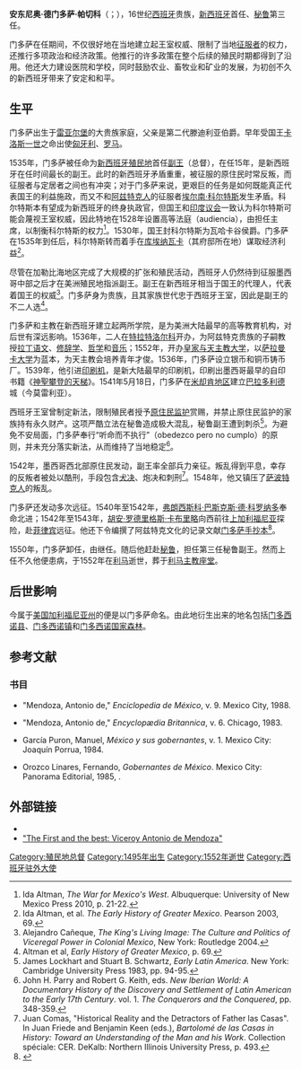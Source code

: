 {{Infobox officeholder
| name          = 安东尼奥·德门多萨
| honorific-prefix = {{tsl|en|The Most Excellent|最为尊贵的}}
| honorific-suffix = [[圣地亚哥骑士团|KOS]]
| image         = AntonioMendoza.jpg
| term_start    = 1535年11月14日
| term_end      = 1550年11月25日
| order         = 
| office        = {{le|新西班牙总督列表|List of viceroys of New Spain|新西班牙副王}}
| monarch       = [[查理五世_(神圣罗马帝国)|卡洛斯一世]]
| successor     = {{tsl|en|Luís de Velasco|路易斯·德贝拉斯科}}
|office2        = {{tsl|en|List of Viceroys of Peru|秘鲁总督列表|秘鲁副王}}
|monarch2       = [[查理五世_(神圣罗马帝国)|卡洛斯一世]]
|term_start2    = 1551年9月23日
|term_end2      = 1552年7月21日
|predecessor2   = {{tsl|en|Pedro de la Gasca|佩德罗·德拉加斯卡}}
|successor2     = {{tsl|en|Melchor Bravo de Saravia|梅尔乔·布拉沃·德萨拉维亚}}
| birth_date    = {{c.|1495年}}
| birth_place   = [[西班牙|西班牙]][[哈恩省|哈恩省]][[雷亚尔堡|雷亚尔堡]]
| death_date    = {{death date and age|mf=y|1552|7|21|1495}}
| death_place   = [[秘魯總督轄區|秘鲁]][[利馬|利馬]]
}}
'''安东尼奥·德门多萨·帕切科'''（{{lang-es|Antonio de Mendoza y Pacheco}}；{{bd|1495年||1552年|7月21日}}），16世纪[[西班牙|西班牙]]贵族，[[新西班牙總督轄區|新西班牙]]首任{{le|新西班牙总督列表|List of viceroys of New Spain|副王}}、[[秘鲁总督辖区|秘鲁]]第三任{{tsl|en|List of Viceroys of Peru|秘鲁总督列表|副王}}。

门多萨在任期间，不仅很好地在当地建立起王室权威、限制了当地[[征服者|征服者]]的权力，还推行多项政治和经济政策。他推行的许多政策在整个后续的殖民时期都得到了沿用。他还大力建设医院和学校，同时鼓励农业、畜牧业和矿业的发展，为初创不久的新西班牙带来了安定和和平。

== 生平 ==
门多萨出生于[[雷亚尔堡|雷亚尔堡]]的大贵族家庭，父亲是第二代滕迪利亚伯爵{{tsl|en|Íñigo López de Mendoza y Quiñones|伊尼戈·洛佩斯·德门多萨·基尼奥内斯|伊尼戈·洛佩斯}}。早年受国王[[查理五世_(神圣罗马帝国)|卡洛斯一世]]之命出使[[匈牙利|匈牙利]]、[[罗马|罗马]]。

1535年，门多萨被任命为[[新西班牙總督轄區|新西班牙殖民地]]首任[[总督_(殖民地官职)|副王]]（总督），在任15年，是新西班牙在任时间最长的副王。此时的新西班牙矛盾重重，被征服的原住民时常反叛，而征服者与定居者之间也有冲突；对于门多萨来说，更艰巨的任务是如何既能真正代表国王的利益施政，而又不和[[阿兹特克人|阿兹特克人]]的征服者[[埃尔南·科尔特斯|埃尔南·科尔特斯]]发生矛盾。科尔特斯本有望成为新西班牙的终身执政官，但国王和[[印度议会_(西班牙)|印度议会]]一致认为科尔特斯可能会蔑视王室权威，因此特地在1528年设置高等法庭（audiencia），由{{tsl|en|Nuño de Guzmán|努尼奥·德古斯曼}}担任主席，以制衡科尔特斯的权力<ref>Ida Altman, ''The War for Mexico's West''. Albuquerque: University of New Mexico Press 2010, p. 21-22.</ref>。1530年，国王封科尔特斯为瓦哈卡谷侯爵。门多萨在1535年到任后，科尔特斯转而着手在[[库埃纳瓦卡|库埃纳瓦卡]]（其府邸所在地）谋取经济利益<ref>Ida Altman, et al. ''The Early History of Greater Mexico''. Pearson 2003, 69.</ref>。

尽管在加勒比海地区完成了大规模的扩张和殖民活动，西班牙人仍然待到征服墨西哥中部之后才在美洲殖民地指派副王。副王在新西班牙相当于国王的代理人，代表着国王的权威<ref>Alejandro Cañeque, ''The King's Living Image: The Culture and Politics of Viceregal Power in Colonial Mexico'', New York: Routledge 2004.</ref>。门多萨身为贵族，且其家族世代忠于西班牙王室，因此是副王的不二人选<ref>Altman et al, ''Early History of Greater Mexico'', p. 69.</ref>。

门多萨和主教{{tsl|en|Juan de Zumárraga|胡安·德苏马拉加}}在新西班牙建立起两所学院，是为美洲大陆最早的高等教育机构，对后世有深远影响。1536年，二人在[[特拉特洛尔科|特拉特洛尔科]]开办{{tsl|en|Colegio de Santa Cruz de Tlatelolco|特拉特洛尔科圣克鲁斯学院|圣克鲁斯学院}}，为阿兹特克贵族的子嗣教授[[拉丁语|拉丁语文]]、[[修辞学|修辞学]]、[[哲学|哲学]]和[[音乐|音乐]]；1552年，开办[[墨西哥国立自治大学|皇家与天主教大学]]，以[[萨拉曼卡大学|萨拉曼卡大学]]为蓝本，为天主教会培养青年才俊。1536年，门多萨设立银币和铜币铸币厂。1539年，他引进[[印刷机|印刷机]]，是新大陆最早的印刷机，印刷出墨西哥最早的自印书籍《[[神聖攀登的天梯|神聖攀登的天梯]]》。1541年5月18日，门多萨在[[米却肯州|米却肯地区]]建立[[莫雷利亚|巴拉多利德]]城（今莫雷利亚）。

西班牙王室曾制定新法，限制殖民者授予[[监护征赋制|原住民监护]]赏赐，并禁止原住民监护的家族持有永久财产。这项严酷立法在秘鲁造成极大混乱，秘鲁副王遭到刺杀<ref>James Lockhart and Stuart B. Schwartz, ''Early Latin America''. New York: Cambridge University Press 1983, pp. 94-95.</ref>。为避免不安局面，门多萨奉行“听命而不执行”（obedezco pero no cumplo）的原则，并未充分落实新法，从而维持了当地稳定<ref>John H. Parry and Robert G. Keith, eds. ''New Iberian World: A Documentary History of the Discovery and Settlement of Latin American to the Early 17th Century''. vol. 1. ''The Conquerors and the Conquered'', pp. 348-359.</ref>。

1542年，墨西哥西北部原住民发动{{tsl|en|Mixtón Rebellion|米斯通战争|叛乱}}，副王率全部兵力亲征。叛乱得到平息，幸存的反叛者被处以酷刑，手段包含[[犬决|犬决]]、炮决和刺刑<ref>Juan Comas, "Historical Reality and the Detractors of Father las Casas". In Juan Friede and Benjamin Keen (eds.), ''Bartolomé de las Casas in History: Toward an Understanding of the Man and his Work''. Collection spéciale: CER. DeKalb: Northern Illinois University Press, p. 493.</ref>。1548年，他又镇压了[[萨波特克人|萨波特克人]]的叛乱。

门多萨还发动多次远征。1540年至1542年，[[弗朗西斯科·巴斯克斯·德·科罗纳多|弗朗西斯科·巴斯克斯·德·科罗纳多]]奉命北进；1542年至1543年，[[胡安·罗德里格斯·卡布里略|胡安·罗德里格斯·卡布里略]]向西前往[[上加利福尼亚省|上加利福尼亚]]探险，{{tsl|en|Ruy López de Villalobos|鲁伊·洛佩斯·德比利亚洛沃斯}}赴[[菲律宾|菲律宾]]远征。他还下令编撰了阿兹特克文化的记录文献[[门多萨手抄本|门多萨手抄本]]<ref>{{cite web |title=Codice Mendoza |url=https://codicemendoza.inah.gob.mx/html/acerca.php?lang=english |accessdate=2020-08-13 |archive-date=2020-09-11 |archive-url=https://web.archive.org/web/20200911183824/https://codicemendoza.inah.gob.mx/html/acerca.php?lang=english |dead-url=no }}</ref>。

1550年，门多萨卸任，由{{tsl|en|Pedro de la Gasca|佩德罗·德拉加斯卡}}继任。随后他赶赴[[秘鲁总督辖区|秘鲁]]，担任第三任秘鲁副王。然而上任不久他便患病，于1552年在[[利马|利马]]逝世，葬于[[利马主教座堂|利马主教座堂]]。

== 后世影响 ==
今属于[[美国|美国]][[加利福尼亚州|加利福尼亚州]]的{{tsl|en|Cape Mendocino|门多西诺角}}便是以门多萨命名。由此地衍生出来的地名包括[[门多西诺县|门多西诺县]]、[[門多西諾_(加利福尼亞州)|门多西诺镇]]和[[门多西诺国家森林|门多西诺国家森林]]。

== 参考文献 ==
{{reflist}}

=== 书目 ===
*{{es icon}} "Mendoza, Antonio de," ''Enciclopedia de México'', v. 9. Mexico City, 1988.
*{{es icon}} "Mendoza, Antonio de," ''Encyclopædia Britannica'', v. 6. Chicago, 1983.
*{{es icon}} García Puron, Manuel, ''México y sus gobernantes'', v. 1. Mexico City: Joaquín Porrua, 1984.
*{{es icon}} Orozco Linares, Fernando, ''Gobernantes de México''. Mexico City: Panorama Editorial, 1985, {{ISBN|968-38-0260-5}}.

==外部链接==
*{{commons category inline}}
*[http://www.mexconnect.com/mex_/history/jtuck/jtviceroymendoza.html "The First and the best: Viceroy Antonio de Mendoza"]{{Wayback|url=http://www.mexconnect.com/mex_/history/jtuck/jtviceroymendoza.html |date=20090219211255 }}

{{Authority control}}
{{DEFAULTSORT:Mendoza, Antonio De}}
[[Category:殖民地总督|Category:殖民地总督]]
[[Category:1495年出生|Category:1495年出生]]
[[Category:1552年逝世|Category:1552年逝世]]
[[Category:西班牙驻外大使|Category:西班牙驻外大使]]
